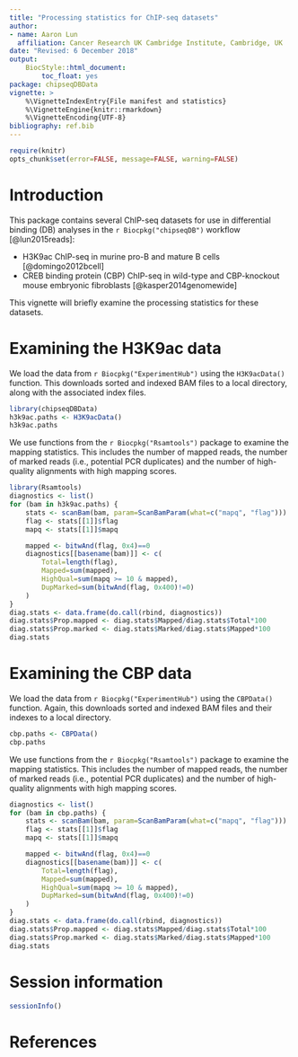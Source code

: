 ```yaml
---
title: "Processing statistics for ChIP-seq datasets"
author:
- name: Aaron Lun
  affiliation: Cancer Research UK Cambridge Institute, Cambridge, UK
date: "Revised: 6 December 2018"
output:
    BiocStyle::html_document:
        toc_float: yes
package: chipseqDBData 
vignette: >
    %\VignetteIndexEntry{File manifest and statistics}
    %\VignetteEngine{knitr::rmarkdown}
    %\VignetteEncoding{UTF-8}    
bibliography: ref.bib
---
```


```r
require(knitr)
opts_chunk$set(error=FALSE, message=FALSE, warning=FALSE)
```

# Introduction

This package contains several ChIP-seq datasets for use in differential binding (DB) analyses in the `r Biocpkg("chipseqDB")` workflow [@lun2015reads]:

- H3K9ac ChIP-seq in murine pro-B and mature B cells [@domingo2012bcell]
- CREB binding protein (CBP) ChIP-seq in wild-type and CBP-knockout mouse embryonic fibroblasts [@kasper2014genomewide]

This vignette will briefly examine the processing statistics for these datasets.

# Examining the H3K9ac data

We load the data from `r Biocpkg("ExperimentHub")` using the `H3K9acData()` function.
This downloads sorted and indexed BAM files to a local directory, along with the associated index files.

```r
library(chipseqDBData)
h3k9ac.paths <- H3K9acData()
h3k9ac.paths
```

We use functions from the `r Biocpkg("Rsamtools")` package to examine the mapping statistics.
This includes the number of mapped reads, the number of marked reads (i.e., potential PCR duplicates) and the number of high-quality alignments with high mapping scores.

```r
library(Rsamtools)
diagnostics <- list()
for (bam in h3k9ac.paths) {
    stats <- scanBam(bam, param=ScanBamParam(what=c("mapq", "flag")))
    flag <- stats[[1]]$flag
    mapq <- stats[[1]]$mapq

    mapped <- bitwAnd(flag, 0x4)==0
    diagnostics[[basename(bam)]] <- c(
        Total=length(flag), 
        Mapped=sum(mapped),
        HighQual=sum(mapq >= 10 & mapped),
        DupMarked=sum(bitwAnd(flag, 0x400)!=0)
    )
}
diag.stats <- data.frame(do.call(rbind, diagnostics))
diag.stats$Prop.mapped <- diag.stats$Mapped/diag.stats$Total*100
diag.stats$Prop.marked <- diag.stats$Marked/diag.stats$Mapped*100
diag.stats
```

# Examining the CBP data

We load the data from `r Biocpkg("ExperimentHub")` using the `CBPData()` function.
Again, this downloads sorted and indexed BAM files and their indexes to a local directory.

```r
cbp.paths <- CBPData()
cbp.paths
```

We use functions from the `r Biocpkg("Rsamtools")` package to examine the mapping statistics.
This includes the number of mapped reads, the number of marked reads (i.e., potential PCR duplicates) and the number of high-quality alignments with high mapping scores.

```r
diagnostics <- list()
for (bam in cbp.paths) {
    stats <- scanBam(bam, param=ScanBamParam(what=c("mapq", "flag")))
    flag <- stats[[1]]$flag
    mapq <- stats[[1]]$mapq

    mapped <- bitwAnd(flag, 0x4)==0
    diagnostics[[basename(bam)]] <- c(
        Total=length(flag), 
        Mapped=sum(mapped),
        HighQual=sum(mapq >= 10 & mapped),
        DupMarked=sum(bitwAnd(flag, 0x400)!=0)
    )
}
diag.stats <- data.frame(do.call(rbind, diagnostics))
diag.stats$Prop.mapped <- diag.stats$Mapped/diag.stats$Total*100
diag.stats$Prop.marked <- diag.stats$Marked/diag.stats$Mapped*100
diag.stats
```

# Session information

```r
sessionInfo()
```

# References
